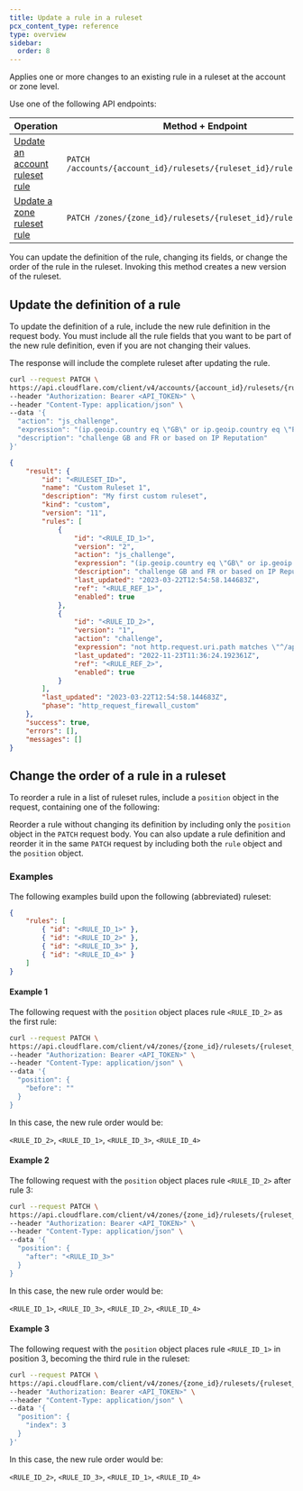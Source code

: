```yaml
---
title: Update a rule in a ruleset
pcx_content_type: reference
type: overview
sidebar:
  order: 8
---
```



Applies one or more changes to an existing rule in a ruleset at the account or zone level.

Use one of the following API endpoints:

| Operation                                    | Method + Endpoint                                                    |
| -------------------------------------------- | -------------------------------------------------------------------- |
| [Update an account ruleset rule][ur-account] | `PATCH /accounts/{account_id}/rulesets/{ruleset_id}/rules/{rule_id}` |
| [Update a zone ruleset rule][ur-zone]        | `PATCH /zones/{zone_id}/rulesets/{ruleset_id}/rules/{rule_id}`       |

[ur-account]: /api/operations/updateAccountRulesetRule
[ur-zone]: /api/resources/rulesets/methods/update/

You can update the definition of the rule, changing its fields, or change the order of the rule in the ruleset. Invoking this method creates a new version of the ruleset.

## Update the definition of a rule

To update the definition of a rule, include the new rule definition in the request body. You must include all the rule fields that you want to be part of the new rule definition, even if you are not changing their values.

The response will include the complete ruleset after updating the rule.

```bash
curl --request PATCH \
https://api.cloudflare.com/client/v4/accounts/{account_id}/rulesets/{ruleset_id}/rules/{rule_id_1} \
--header "Authorization: Bearer <API_TOKEN>" \
--header "Content-Type: application/json" \
--data '{
  "action": "js_challenge",
  "expression": "(ip.geoip.country eq \"GB\" or ip.geoip.country eq \"FR\") or cf.threat_score > 0",
  "description": "challenge GB and FR or based on IP Reputation"
}'
```

```json output
{
	"result": {
		"id": "<RULESET_ID>",
		"name": "Custom Ruleset 1",
		"description": "My first custom ruleset",
		"kind": "custom",
		"version": "11",
		"rules": [
			{
				"id": "<RULE_ID_1>",
				"version": "2",
				"action": "js_challenge",
				"expression": "(ip.geoip.country eq \"GB\" or ip.geoip.country eq \"FR\") or cf.threat_score > 0",
				"description": "challenge GB and FR or based on IP Reputation",
				"last_updated": "2023-03-22T12:54:58.144683Z",
				"ref": "<RULE_REF_1>",
				"enabled": true
			},
			{
				"id": "<RULE_ID_2>",
				"version": "1",
				"action": "challenge",
				"expression": "not http.request.uri.path matches \"^/api/.*$\"",
				"last_updated": "2022-11-23T11:36:24.192361Z",
				"ref": "<RULE_REF_2>",
				"enabled": true
			}
		],
		"last_updated": "2023-03-22T12:54:58.144683Z",
		"phase": "http_request_firewall_custom"
	},
	"success": true,
	"errors": [],
	"messages": []
}
```

## Change the order of a rule in a ruleset

To reorder a rule in a list of ruleset rules, include a `position` object in the request, containing one of the following:

<Render file="rule-position-values" />

Reorder a rule without changing its definition by including only the `position` object in the `PATCH` request body. You can also update a rule definition and reorder it in the same `PATCH` request by including both the `rule` object and the `position` object.

### Examples

The following examples build upon the following (abbreviated) ruleset:

```json
{
	"rules": [
		{ "id": "<RULE_ID_1>" },
		{ "id": "<RULE_ID_2>" },
		{ "id": "<RULE_ID_3>" },
		{ "id": "<RULE_ID_4>" }
	]
}
```

#### Example 1

The following request with the `position` object places rule `<RULE_ID_2>` as the first rule:

```bash
curl --request PATCH \
https://api.cloudflare.com/client/v4/zones/{zone_id}/rulesets/{ruleset_id}/rules/{rule_id_2} \
--header "Authorization: Bearer <API_TOKEN>" \
--header "Content-Type: application/json" \
--data '{
  "position": {
    "before": ""
  }
}
```

In this case, the new rule order would be:

`<RULE_ID_2>`, `<RULE_ID_1>`, `<RULE_ID_3>`, `<RULE_ID_4>`

#### Example 2

The following request with the `position` object places rule `<RULE_ID_2>` after rule 3:

```bash
curl --request PATCH \
https://api.cloudflare.com/client/v4/zones/{zone_id}/rulesets/{ruleset_id}/rules/{rule_id_2} \
--header "Authorization: Bearer <API_TOKEN>" \
--header "Content-Type: application/json" \
--data '{
  "position": {
    "after": "<RULE_ID_3>"
  }
}
```

In this case, the new rule order would be:

`<RULE_ID_1>`, `<RULE_ID_3>`, `<RULE_ID_2>`, `<RULE_ID_4>`

#### Example 3

The following request with the `position` object places rule `<RULE_ID_1>` in position 3, becoming the third rule in the ruleset:

```bash
curl --request PATCH \
https://api.cloudflare.com/client/v4/zones/{zone_id}/rulesets/{ruleset_id}/rules/{rule_id_1} \
--header "Authorization: Bearer <API_TOKEN>" \
--header "Content-Type: application/json" \
--data '{
  "position": {
    "index": 3
  }
}'
```

In this case, the new rule order would be:

`<RULE_ID_2>`, `<RULE_ID_3>`, `<RULE_ID_1>`, `<RULE_ID_4>`
